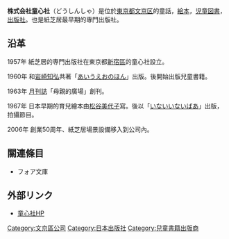 {{多個問題|
{{newsrelease|time=2016-02-17T14:17:17+00:00}}
{{refimprove|time=2016-02-17T14:17:17+00:00}}
}}
'''株式会社童心社'''（どうしんしゃ）是位於[[東京都|東京都]][[文京區|文京区]]的童話，[[繪本|絵本]]，[[儿童文学|児童図書]]，[[出版社|出版社]]。也是紙芝居最早期的專門出版社。

== 沿革 ==
1957年 紙芝居的専門出版社在東京都[[新宿區|新宿區]]的童心社設立。

1960年 {{link-ja|浜田広介|濱田廣介}}和[[岩崎知弘|岩崎知弘]]共著「[[あいうえおのほん|あいうえおのほん]]」出版。後開始出版兒童書籍。

1963年 [[杂志|月刊誌]]「母親的廣場」創刊。

1967年 日本早期的育兒繪本由[[松谷美代子|松谷美代子]]寫。後以「[[躲猫猫|いないいないばあ]]」出版，拍攝節目。

2006年 創業50周年、紙芝居場景設備移入到公司內。

== 關連條目 ==
* フォア文庫

== 外部リンク ==
* [http://www.doshinsha.co.jp/ 童心社HP] {{Wayback|url=http://www.doshinsha.co.jp/ |date=20210411153527 }}
[[Category:文京區公司|Category:文京區公司]]
[[Category:日本出版社|Category:日本出版社]]
[[Category:兒童書籍出版商|Category:兒童書籍出版商]]